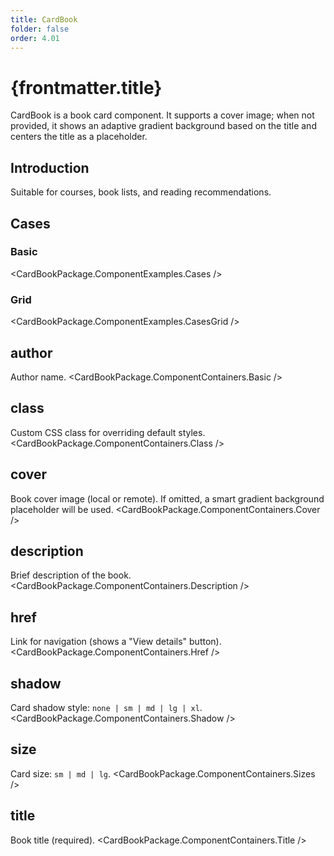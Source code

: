 ```yaml
---
title: CardBook
folder: false
order: 4.01
---
```



# {frontmatter.title}

CardBook is a book card component. It supports a cover image; when not provided, it shows an adaptive gradient background based on the title and centers the title as a placeholder.

## Introduction
Suitable for courses, book lists, and reading recommendations.

## Cases

### Basic

<CardBookPackage.ComponentExamples.Cases />

### Grid

<CardBookPackage.ComponentExamples.CasesGrid />

## author
Author name.
<CardBookPackage.ComponentContainers.Basic />

## class
Custom CSS class for overriding default styles.
<CardBookPackage.ComponentContainers.Class />

## cover
Book cover image (local or remote). If omitted, a smart gradient background placeholder will be used.
<CardBookPackage.ComponentContainers.Cover />

## description
Brief description of the book.
<CardBookPackage.ComponentContainers.Description />

## href
Link for navigation (shows a "View details" button).
<CardBookPackage.ComponentContainers.Href />

## shadow
Card shadow style: `none | sm | md | lg | xl`.
<CardBookPackage.ComponentContainers.Shadow />

## size
Card size: `sm | md | lg`.
<CardBookPackage.ComponentContainers.Sizes />

## title
Book title (required).
<CardBookPackage.ComponentContainers.Title />


